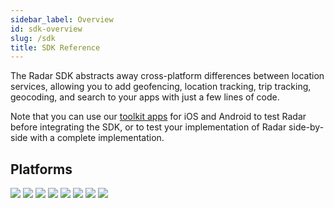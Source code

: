 ```yaml
---
sidebar_label: Overview
id: sdk-overview
slug: /sdk
title: SDK Reference
---
```



The Radar SDK abstracts away cross-platform differences between location services, allowing you to add geofencing, location tracking, trip tracking, geocoding, and search to your apps with just a few lines of code.

Note that you can use our [toolkit apps](/toolkit) for iOS and Android to test Radar before integrating the SDK, or to test your implementation of Radar side-by-side with a complete implementation.

## Platforms

<div className="deck">
  <LinkCard linkTo="/sdk/ios">
    <TileCard title="iOS">
      <img className="logo sdk-logo" src="https://images.ctfassets.net/f2vbu16fzuly/5nxMfOV1AEV42ukkHiNEqY/005508c8f85c145079d37634b937daa0/sdk-ios.png"/>
    </TileCard>
  </LinkCard>
  <LinkCard linkTo="/sdk/android">
    <TileCard title="Android">
      <img className="logo sdk-logo" src="https://images.ctfassets.net/f2vbu16fzuly/1h7LIGOy91PGb9OIlJkvhq/40ab496e9cee48a3791ef4839a44add3/sdk-android.png"/>
    </TileCard>
  </LinkCard>
  <LinkCard linkTo="/sdk/react-native">
    <TileCard title="React Native">
      <img className="logo sdk-logo" src="https://images.ctfassets.net/f2vbu16fzuly/qbwztcZOOUmwmTPXcCmX4/e98763cecf860e99db6396ddc663645a/sdk-react-native.png"/>
    </TileCard>
  </LinkCard>
  <LinkCard linkTo="/sdk/web">
    <TileCard title="Web">
      <img className="logo sdk-logo" src="https://images.ctfassets.net/f2vbu16fzuly/1MR4TnCTsc6CraImsULmb7/943ff0729468bfdf803bb044cdb31322/sdk-web.png"/>
      </TileCard>
  </LinkCard>
  <LinkCard linkTo="/sdk/cordova">
    <TileCard title="Cordova">
      <img className="logo sdk-logo" src="https://images.ctfassets.net/f2vbu16fzuly/2OrYoemP0eAsp7EtiO11tY/85d43c98638e48e682283c15e4320621/sdk-cordova.png"/>
    </TileCard>
  </LinkCard>
  <LinkCard linkTo="/sdk/capacitor">
    <TileCard title="Capacitor">
      <img className="logo sdk-logo" src="https://images.ctfassets.net/f2vbu16fzuly/3mdbgE2n1kOqPU0IYSstD9/29a131d4bbaa1f332191043a733492d0/sdk-capacitor.png"/>
    </TileCard>
  </LinkCard>
  <LinkCard linkTo="/sdk/flutter">
    <TileCard title="Flutter">
      <img className="logo sdk-logo" src="https://images.ctfassets.net/f2vbu16fzuly/2ksvV5vl7uIFnuamcsMeSR/d3d3aa4864badc74942be3bbaca20b42/sdk-flutter.png"/>
    </TileCard>
  </LinkCard>
  <LinkCard linkTo="/sdk/xamarin">
    <TileCard title="Xamarin">
      <img className="logo sdk-logo" src="https://images.ctfassets.net/f2vbu16fzuly/1hbDtKQfrXV4tQz6IYnA4p/c5ab97c95a3dfaaf4a390812824dd6ea/sdk-xamarin.png"/>
    </TileCard>
  </LinkCard>
</div>

